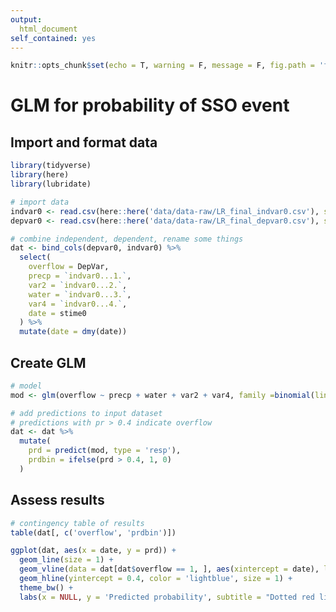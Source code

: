 ```yaml
---
output: 
  html_document
self_contained: yes
---
```


```r
knitr::opts_chunk$set(echo = T, warning = F, message = F, fig.path = 'figs/', dev.args = list(family = 'serif'))
```

# GLM for probability of SSO event

## Import and format data

```r
library(tidyverse)
library(here)
library(lubridate)

# import data
indvar0 <- read.csv(here::here('data/data-raw/LR_final_indvar0.csv'), stringsAsFactors = F)
depvar0 <- read.csv(here::here('data/data-raw/LR_final_depvar0.csv'), stringsAsFactors = F)

# combine independent, dependent, rename some things
dat <- bind_cols(depvar0, indvar0) %>% 
  select(
    overflow = DepVar, 
    precp = `indvar0...1.`,
    var2 = `indvar0...2.`,
    water = `indvar0...3.`, 
    var4 = `indvar0...4.`, 
    date = stime0
  ) %>% 
  mutate(date = dmy(date))
```

## Create GLM

```r
# model
mod <- glm(overflow ~ precp + water + var2 + var4, family =binomial(link = "logit"), data = dat)

# add predictions to input dataset
# predictions with pr > 0.4 indicate overflow
dat <- dat %>% 
  mutate(
    prd = predict(mod, type = 'resp'), 
    prdbin = ifelse(prd > 0.4, 1, 0)
  )
```

## Assess results

```r
# contingency table of results
table(dat[, c('overflow', 'prdbin')])
```

```r
ggplot(dat, aes(x = date, y = prd)) + 
  geom_line(size = 1) + 
  geom_vline(data = dat[dat$overflow == 1, ], aes(xintercept = date), linetype = 'dashed', color = 'red', size = 1) + 
  geom_hline(yintercept = 0.4, color = 'lightblue', size = 1) + 
  theme_bw() + 
  labs(x = NULL, y = 'Predicted probability', subtitle = "Dotted red lines indicate actual overflow event")
```